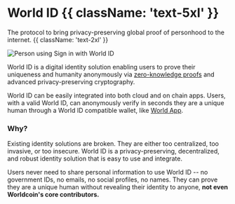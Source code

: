 # World ID {{ className: 'text-5xl' }}

The protocol to bring privacy-preserving global proof of personhood to the internet. {{ className: 'text-2xl' }}

![Person using Sign in with World ID](/images/docs/introduction/worldcoin-sign-in.jpg)

World ID is a digital identity solution enabling users to prove their uniqueness and humanity anonymously via [zero-knowledge proofs](/further-reading/zero-knowledge-proofs) and advanced privacy-preserving cryptography.

World ID can be easily integrated into both cloud and on chain apps. Users, with a valid World ID, can anonymously verify in seconds they are a unique human through a World ID compatible wallet, like [World App](https://worldcoin.org/download).

### Why?

Existing identity solutions are broken. They are either too centralized, too invasive, or too insecure. World ID is a privacy-preserving, decentralized, and robust identity solution that is easy to use and integrate.

Users never need to share personal information to use World ID -- no government IDs, no emails, no social profiles, no names. They can prove they are a unique human without revealing their identity to anyone, **not even Worldcoin's core contributors.**
